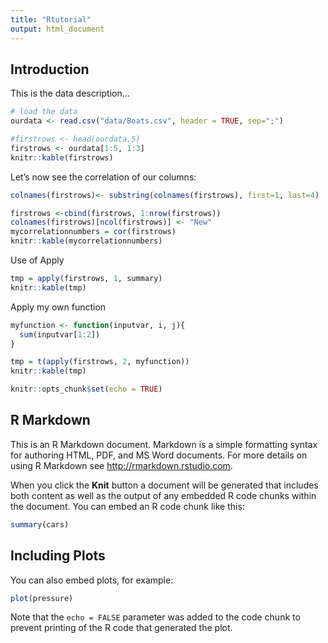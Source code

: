 ```yaml
---
title: "Rtutorial"
output: html_document
---
```


## Introduction


This is the data description... 

```r
# load the data
ourdata <- read.csv("data/Boats.csv", header = TRUE, sep=";")

#firstrows <- head(ourdata,5)
firstrows <- ourdata[1:5, 1:3]
knitr::kable(firstrows)

````



Let's now see the correlation of our columns:

```r
colnames(firstrows)<- substring(colnames(firstrows), first=1, last=4)

firstrows <-cbind(firstrows, 1:nrow(firstrows))
colnames(firstrows)[ncol(firstrows)] <- "New"
mycorrelationnumbers = cor(firstrows)
knitr::kable(mycorrelationnumbers)
```


Use of Apply

```r
tmp = apply(firstrows, 1, summary)
knitr::kable(tmp)

```



Apply my own function

```r
myfunction <- function(inputvar, i, j){
  sum(inputvar[1:2])
}

tmp = t(apply(firstrows, 2, myfunction))
knitr::kable(tmp)

```

```r
knitr::opts_chunk$set(echo = TRUE)
```

## R Markdown

This is an R Markdown document. Markdown is a simple formatting syntax for authoring HTML, PDF, and MS Word documents. For more details on using R Markdown see <http://rmarkdown.rstudio.com>.

When you click the **Knit** button a document will be generated that includes both content as well as the output of any embedded R code chunks within the document. You can embed an R code chunk like this:

```r
summary(cars)
```

## Including Plots

You can also embed plots, for example:

```r
plot(pressure)
```

Note that the `echo = FALSE` parameter was added to the code chunk to prevent printing of the R code that generated the plot.
